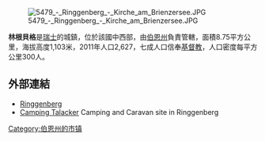 [[Image:5479_-_Ringgenberg_-_Kirche_am_Brienzersee.JPG|right]]

'''林根貝格'''是[[瑞士|瑞士]]的城鎮，位於該國中西部，由[[伯恩州|伯恩州]]負責管轄，面積8.75平方公里，海拔高度1,103米，2011年人口2,627，七成人口信奉[[基督教|基督教]]，人口密度每平方公里300人。

==外部連結==
*[http://europeforvisitors.com/switzaustria/articles/ringgenberg.htm Ringgenberg] {{Wayback|url=http://europeforvisitors.com/switzaustria/articles/ringgenberg.htm |date=20160911155052 }}
*[https://web.archive.org/web/20090717002048/http://www.talacker.ch/ Camping Talacker] Camping and Caravan site in Ringgenberg

{{Switzerland-geo-stub}}
[[Category:伯恩州的市镇|Category:伯恩州的市镇]]